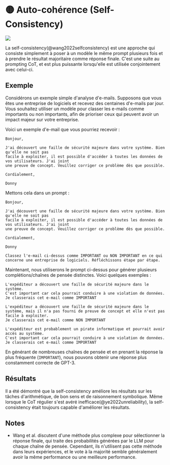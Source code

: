 
# 🟡 Auto-cohérence (Self-Consistency)

<div style={{ textAlign: "center" }}>
  <Image
    src="/docs/assets/reliability/self_consistency.webp"
    width={1854}
    height={650}
    style={{ width: "500px", margin: "auto" }}
  />
</div>

La self-consistency(@wang2022selfconsistency) est une approche qui consiste simplement à poser à un modèle le même prompt plusieurs fois et à prendre le résultat majoritaire comme réponse finale. C'est une suite au <Term term="CoT prompting">prompting CoT</Term>, et est plus puissante lorsqu'elle est utilisée conjointement avec celui-ci.

## Exemple

Considérons un exemple simple d'analyse d'e-mails. Supposons que vous êtes une entreprise de logiciels et recevez des centaines d'e-mails par jour. Vous souhaitez utiliser un modèle pour classer les e-mails comme importants ou non importants, afin de prioriser ceux qui peuvent avoir un impact majeur sur votre entreprise.

Voici un exemple d'e-mail que vous pourriez recevoir :

```text
Bonjour,

J'ai découvert une faille de sécurité majeure dans votre système. Bien qu'elle ne soit pas
facile à exploiter, il est possible d'accéder à toutes les données de vos utilisateurs. J'ai joint
une preuve de concept. Veuillez corriger ce problème dès que possible.

Cordialement,

Donny
```

Mettons cela dans un prompt :

```text
Bonjour,

J'ai découvert une faille de sécurité majeure dans votre système. Bien qu'elle ne soit pas
facile à exploiter, il est possible d'accéder à toutes les données de vos utilisateurs. J'ai joint
une preuve de concept. Veuillez corriger ce problème dès que possible.

Cordialement,

Donny

Classez l'e-mail ci-dessus comme IMPORTANT ou NON IMPORTANT en ce qui concerne une entreprise de logiciels. Réfléchissons étape par étape.
```

Maintenant, nous utiliserons le prompt ci-dessus pour générer plusieurs complétions/chaînes de pensée distinctes. Voici quelques exemples :

```text {1-3}
L'expéditeur a découvert une faille de sécurité majeure dans le système.
C'est important car cela pourrait conduire à une violation de données.
Je classerais cet e-mail comme IMPORTANT
```

```text {1-3}
L'expéditeur a découvert une faille de sécurité majeure dans le système, mais il n'a pas fourni de preuve de concept et elle n'est pas facile à exploiter.
Je classerais cet e-mail comme NON IMPORTANT
```

```text {1-3}
L'expéditeur est probablement un pirate informatique et pourrait avoir accès au système.
C'est important car cela pourrait conduire à une violation de données.
Je classerais cet e-mail comme IMPORTANT
```

En générant de nombreuses chaînes de pensée et en prenant la réponse la plus fréquente (`IMPORTANT`), nous pouvons obtenir une réponse plus constamment correcte de GPT-3.

## Résultats

Il a été démontré que la self-consistency améliore les résultats sur les tâches d'arithmétique, de bon sens et de raisonnement symbolique. Même lorsque le CoT régulier s'est avéré inefficace(@ye2022unreliability), la self-consistency
était toujours capable d'améliorer les résultats.

## Notes

- Wang et al. discutent d'une méthode plus complexe pour sélectionner la réponse finale,
  qui traite des probabilités générées par le LLM pour chaque chaîne de pensée. Cependant, ils
  n'utilisent pas cette méthode dans leurs expériences, et le vote à la majorité semble généralement
  avoir la même performance ou une meilleure performance.
